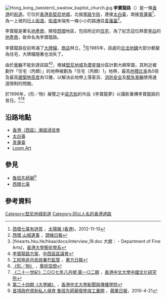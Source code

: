 {{Infobox Hong Kong Road
| 中文街道名稱 = 李寶龍路
| 英文街道名稱 = Li Po Lung Path
| 圖片 = File:Li Po Lung Path.jpg
| 圖片說明 = 李寶龍路的樓梯
| 路段總長度 = 0.12
| 車速限制 = 0
| 行車線數量 = 
| 所在地區 = [[香港島|香港島]][[堅尼地城|堅尼地城]]
| 起點 = [[卑路乍街|卑路乍街]]
| 終點 = [[青蓮臺|青蓮臺]]
| 通車日期 =
}}
[[File:Hong_kong_(western)_swatow_baptist_church.jpg|thumb]]
'''李寶龍路'''（{{lang-en|'''Li Po Lung Path'''}}）是一條[[香港|香港]]的[[街道|街道]]。它位於[[香港島|香港島]][[堅尼地城|堅尼地城]]，北接[[卑路乍街|卑路乍街]]，連接[[太白臺|太白臺]]，南接[[青蓮臺|青蓮臺]]<ref>[http://the-sun.on.cc/cnt/finance/20121110/00436_056.html 西環七臺有詩意] {{Wayback|url=http://the-sun.on.cc/cnt/finance/20121110/00436_056.html |date=20160304193651 }}，[[太陽報_(香港)|太陽報 (香港)]]，2012-11-10</ref>，為一上坡的[[街道|行人街道]]，[[街道|街道]]末端有一條小小的路通往[[青蓮臺|青蓮臺]]<ref>[http://hd.stheadline.com/culture/culture_content.asp?contid=137098&srctype=g 西環 山城遺事] {{Wayback|url=http://hd.stheadline.com/culture/culture_content.asp?contid=137098&srctype=g |date=20160304122945 }}，[[頭條日報|頭條日報]]</ref>。

李寶龍是著名[[房地產|地產商]]，開發[[西環|西環]]地區，包括附近的[[住宅|住宅]]，為了紀念這位熱愛[[李白|李白]]的[[房地產|地產商]]，故命名為李寶龍路。

李寶龍路從前佈滿了[[大牌檔|大牌檔]]，[[商店|商店]]林立。<ref>[finearts.hku.hk/hkaa/docs/interview_19.doc 大題： - Department of Fine Arts]，[[香港大學藝術學系|香港大學藝術學系]]</ref>在1985年，該處的[[合法|合法]][[地舖|地舖]]大部分都變為住宅，大牌檔隨著也消失了。

由於[[車輛|車輛]]不能到達該路<ref>[http://www.districtcouncils.gov.hk/central/doc/tc/committee_meetings_doc/dfmc/20120726-DFMC-Paper-70-2012.pdf 李寶龍路方案]{{dead link|date=2018年3月 |bot=InternetArchiveBot |fix-attempted=yes }}，[[中西區區議會|中西區區議會]]</ref><ref>[http://orientaldaily.on.cc/cnt/news/20100318/00196_003.html 工程拖逾月民政署冇監管] {{Wayback|url=http://orientaldaily.on.cc/cnt/news/20100318/00196_003.html |date=20160304225943 }}，[[東方日報|東方日報]]</ref>，根據[[堅尼地城|堅尼地城]]及[[摩星嶺|摩星嶺]]分區計劃大綱草圖，其附近被劃作「住宅（丙類）」的地帶被劃為「住宅（丙類）1」地帶，最高[[地積比率|地積比率]]為5倍及最高[[建築物|建築物]][[高度|高度]]為12層，以解決此地帶上落客貨、[[消防安全|消防安全]]及[[緊急車輛|緊急車輛]]使用通道限制的問題。

於1996年，《形／物》展覽之中[[梁志和|梁志和]]的作品《李寶龍夢》以攝影重構李寶龍路的昔日。<ref>[http://www.para-site.org.hk/zh-HK/exhibitions/relic-slash-image 《形／物》] {{Wayback|url=http://www.para-site.org.hk/zh-HK/exhibitions/relic-slash-image |date=20190222030203 }}，[[藝術空間|藝術空間]]</ref><ref>[http://www.cuhk.edu.hk/ics/21c/issue/extract/0706042.htm 《二十一世紀》二○○七年八月號‧第一○二期] {{Wayback|url=http://www.cuhk.edu.hk/ics/21c/issue/extract/0706042.htm |date=20150402154205 }}，[[香港中文大學|香港中文大學]][[中國文化研究所|中國文化研究所]]</ref><ref>[http://www.com.cuhk.edu.hk/ubeat_past/981024/24art.html 第二十四期《大學線》] {{Wayback|url=http://www.com.cuhk.edu.hk/ubeat_past/981024/24art.html |date=20160305031949 }}，[[香港中文大學新聞與傳播學院|香港中文大學新聞與傳播學院]]</ref>

==沿路地點==
*[[香港（西區）潮語浸信會|香港（西區）潮語浸信會]]
*[[太白臺|太白臺]]
*[[青蓮臺|青蓮臺]]
*[[Loom_Art|Loom Art]]

==參見==
*[[魯班先師廟|魯班先師廟]]<ref>[http://hk.apple.nextmedia.com/news/art/20100421/13950931 首項政府資助私人保育 魯班先師廟復修竣工重開 ] {{Wayback|url=http://hk.apple.nextmedia.com/news/art/20100421/13950931 |date=20160304212357 }}，[[蘋果日報|蘋果日報]]，2010-4-21</ref>
*[[西環七臺|西環七臺]]
{{commonscat|Li Po Lung Path}}

==參考資料==
<references />

[[Category:堅尼地城街道|Category:堅尼地城街道]]
[[Category:冠以人名的香港道路|Category:冠以人名的香港道路]]